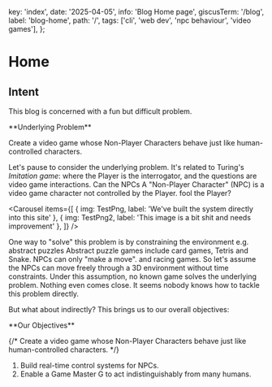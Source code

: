   key: 'index',
  date: '2025-04-05',
  info: 'Blog Home page',
  giscusTerm: '/blog',
  label: 'blog-home',
  path: '/',
  tags: ['cli', 'web dev', 'npc behaviour', 'video games'],
};




# Home

## Intent

This blog is concerned with a fun but difficult problem.

<Card id="underlying-problem"> 
**Underlying Problem**

Create a video game whose Non-Player Characters behave just like human-controlled characters.
</Card>

Let's pause to consider the underlying problem.
It's related to Turing's _Imitation game_:
where the Player is the interrogator, and
the questions are video game interactions.
Can the NPCs <SideNote> A "Non-Player Character" (NPC) is a video game character not controlled by the Player.</SideNote> fool the Player?

<Carousel
  items={[
    { img: TestPng, label: 'We\'ve built the system directly into this site' },
    { img: TestPng2, label: 'This image is a bit shit and needs improvement' },
  ]}
/>

One way to "solve" this problem is by constraining the environment e.g.
abstract puzzles <SideNote>Abstract puzzle games include card games, Tetris and Snake. NPCs can only  "make a move".</SideNote> and racing games.
So let's assume the NPCs
can move freely through a 3D environment without time constraints.
Under this assumption,
no known game solves the underlying problem.
Nothing even comes close.
It seems nobody knows how to tackle this problem directly.

But what about indirectly?
This brings us to our overall objectives:

<Card id="underlying-problem"> 
**Our Objectives**

{/* Create a video game whose Non-Player Characters behave just like human-controlled characters. */}

1. Build real-time control systems for NPCs.
2. Enable a Game Master <SideNote>G</SideNote> to act indistinguishably from many humans.
</Card>
